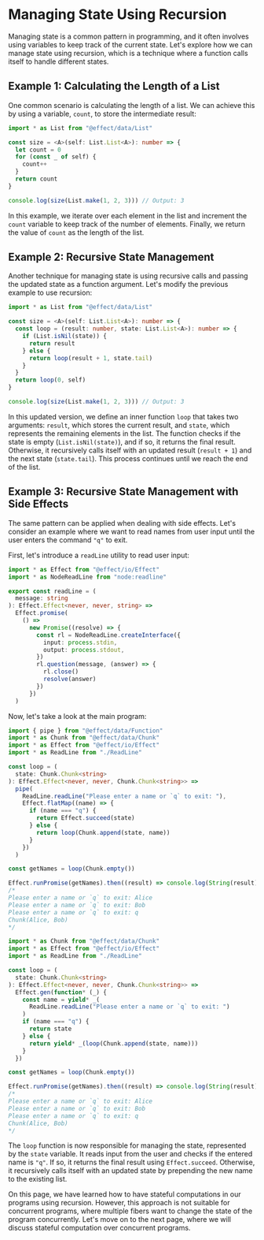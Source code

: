 
# Managing State Using Recursion

Managing state is a common pattern in programming, and it often involves using variables to keep track of the current state. Let's explore how we can manage state using recursion, which is a technique where a function calls itself to handle different states.

## Example 1: Calculating the Length of a List

One common scenario is calculating the length of a list. We can achieve this by using a variable, `count`, to store the intermediate result:

```ts
import * as List from "@effect/data/List"

const size = <A>(self: List.List<A>): number => {
  let count = 0
  for (const _ of self) {
    count++
  }
  return count
}

console.log(size(List.make(1, 2, 3))) // Output: 3
```

In this example, we iterate over each element in the list and increment the `count` variable to keep track of the number of elements. Finally, we return the value of `count` as the length of the list.

## Example 2: Recursive State Management

Another technique for managing state is using recursive calls and passing the updated state as a function argument. Let's modify the previous example to use recursion:

```ts
import * as List from "@effect/data/List"

const size = <A>(self: List.List<A>): number => {
  const loop = (result: number, state: List.List<A>): number => {
    if (List.isNil(state)) {
      return result
    } else {
      return loop(result + 1, state.tail)
    }
  }
  return loop(0, self)
}

console.log(size(List.make(1, 2, 3))) // Output: 3
```

In this updated version, we define an inner function `loop` that takes two arguments: `result`, which stores the current result, and `state`, which represents the remaining elements in the list. The function checks if the state is empty (`List.isNil(state)`), and if so, it returns the final result. Otherwise, it recursively calls itself with an updated result (`result + 1`) and the next state (`state.tail`). This process continues until we reach the end of the list.

## Example 3: Recursive State Management with Side Effects

The same pattern can be applied when dealing with side effects. Let's consider an example where we want to read names from user input until the user enters the command `"q"` to exit.

First, let's introduce a `readLine` utility to read user input:

```ts filename="ReadLine.ts"
import * as Effect from "@effect/io/Effect"
import * as NodeReadLine from "node:readline"

export const readLine = (
  message: string
): Effect.Effect<never, never, string> =>
  Effect.promise(
    () =>
      new Promise((resolve) => {
        const rl = NodeReadLine.createInterface({
          input: process.stdin,
          output: process.stdout,
        })
        rl.question(message, (answer) => {
          rl.close()
          resolve(answer)
        })
      })
  )
```

Now, let's take a look at the main program:

<Tabs>
<Tab>

```ts
import { pipe } from "@effect/data/Function"
import * as Chunk from "@effect/data/Chunk"
import * as Effect from "@effect/io/Effect"
import * as ReadLine from "./ReadLine"

const loop = (
  state: Chunk.Chunk<string>
): Effect.Effect<never, never, Chunk.Chunk<string>> =>
  pipe(
    ReadLine.readLine("Please enter a name or `q` to exit: "),
    Effect.flatMap((name) => {
      if (name === "q") {
        return Effect.succeed(state)
      } else {
        return loop(Chunk.append(state, name))
      }
    })
  )

const getNames = loop(Chunk.empty())

Effect.runPromise(getNames).then((result) => console.log(String(result)))
/*
Please enter a name or `q` to exit: Alice
Please enter a name or `q` to exit: Bob
Please enter a name or `q` to exit: q
Chunk(Alice, Bob)
*/
```

</Tab>
<Tab>

```ts
import * as Chunk from "@effect/data/Chunk"
import * as Effect from "@effect/io/Effect"
import * as ReadLine from "./ReadLine"

const loop = (
  state: Chunk.Chunk<string>
): Effect.Effect<never, never, Chunk.Chunk<string>> =>
  Effect.gen(function* (_) {
    const name = yield* _(
      ReadLine.readLine("Please enter a name or `q` to exit: ")
    )
    if (name === "q") {
      return state
    } else {
      return yield* _(loop(Chunk.append(state, name)))
    }
  })

const getNames = loop(Chunk.empty())

Effect.runPromise(getNames).then((result) => console.log(String(result)))
/*
Please enter a name or `q` to exit: Alice
Please enter a name or `q` to exit: Bob
Please enter a name or `q` to exit: q
Chunk(Alice, Bob)
*/
```

</Tab>
</Tabs>

The `loop` function is now responsible for managing the state, represented by the `state` variable. It reads input from the user and checks if the entered name is `"q"`. If so, it returns the final result using `Effect.succeed`. Otherwise, it recursively calls itself with an updated state by prepending the new name to the existing list.

On this page, we have learned how to have stateful computations in our programs using recursion. However, this approach is not suitable for concurrent programs, where multiple fibers want to change the state of the program concurrently. Let's move on to the next page, where we will discuss stateful computation over concurrent programs.

